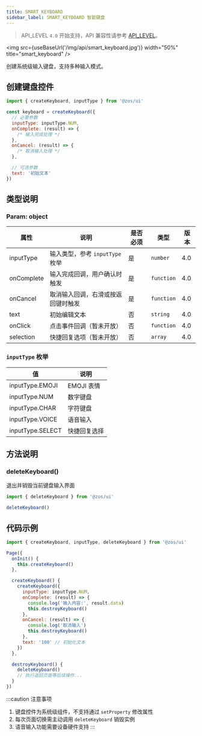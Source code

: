 ```yaml
---
title: SMART_KEYBOARD
sidebar_label: SMART_KEYBOARD 智能键盘
---
```



> API_LEVEL `4.0` 开始支持，API 兼容性请参考 [API_LEVEL](../../../../../guides/framework/device/compatibility.md)。

<img src={useBaseUrl('/img/api/smart_keyboard.jpg')} width="50%" title="smart_keyboard" />

创建系统级输入键盘，支持多种输入模式。

## 创建键盘控件

```js
import { createKeyboard, inputType } from '@zos/ui'

const keyboard = createKeyboard({
  // 必要参数
  inputType: inputType.NUM,
  onComplete: (result) => {
    /* 输入完成处理 */
  },
  onCancel: (result) => {
    /* 取消输入处理 */
  },

  // 可选参数
  text: '初始文本'
})
```

## 类型说明

### Param: object

| 属性       | 说明                               | 是否必须 | 类型       | 版本 |
| ---------- | ---------------------------------- | -------- | ---------- | ---- |
| inputType  | 输入类型，参考 `inputType` 枚举    | 是       | `number`   | 4.0  |
| onComplete | 输入完成回调，用户确认时触发       | 是       | `function` | 4.0  |
| onCancel   | 取消输入回调，右滑或按返回键时触发 | 是       | `function` | 4.0  |
| text       | 初始编辑文本                       | 否       | `string`   | 4.0  |
| onClick    | 点击事件回调（暂未开放）           | 否       | `function` | 4.0  |
| selection  | 快捷回复选项（暂未开放）           | 否       | `array`    | 4.0  |

### `inputType` 枚举

| 值               | 说明         |
| ---------------- | ------------ |
| inputType.EMOJI  | EMOJI 表情   |
| inputType.NUM    | 数字键盘     |
| inputType.CHAR   | 字符键盘     |
| inputType.VOICE  | 语音输入     |
| inputType.SELECT | 快捷回复选择 |

## 方法说明

### deleteKeyboard()

退出并销毁当前键盘输入界面

```js
import { deleteKeyboard } from '@zos/ui'

deleteKeyboard()
```

## 代码示例

```js
import { createKeyboard, inputType, deleteKeyboard } from '@zos/ui'

Page({
  onInit() {
    this.createKeyboard()
  },

  createKeyboard() {
    createKeyboard({
      inputType: inputType.NUM,
      onComplete: (result) => {
        console.log('输入内容:', result.data)
        this.destroyKeyboard()
      },
      onCancel: (result) => {
        console.log('取消输入')
        this.destroyKeyboard()
      },
      text: '100' // 初始化文本
    })
  },

  destroyKeyboard() {
    deleteKeyboard()
    // 执行返回页面等后续操作...
  }
})
```

:::caution 注意事项

1. 键盘控件为系统级组件，不支持通过 `setProperty` 修改属性
2. 每次页面切换需主动调用 `deleteKeyboard` 销毁实例
3. 语音输入功能需要设备硬件支持
   :::
